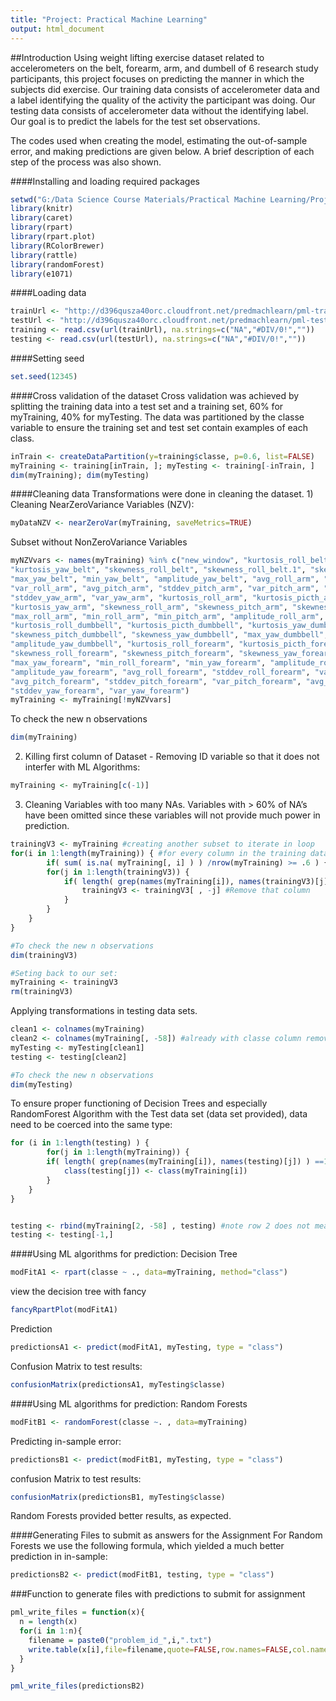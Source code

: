 ---
title: "Project: Practical Machine Learning"
output: html_document
---
##Introduction
Using weight lifting exercise dataset related to accelerometers on the belt, forearm, arm, and dumbell of 6 research study participants, this project focuses on predicting the manner in which the subjects did exercise. Our training data consists of accelerometer data and a label identifying the quality of the activity the participant was doing. Our testing data consists of accelerometer data without the identifying label. Our goal is to predict the labels for the test set observations.

The codes used when creating the model, estimating the out-of-sample error, and making predictions are given below. A brief description of each step of the process was also shown.

####Installing and loading required packages
```{r, echo = TRUE}
setwd("G:/Data Science Course Materials/Practical Machine Learning/Project")
library(knitr)
library(caret)
library(rpart)
library(rpart.plot)
library(RColorBrewer)
library(rattle)
library(randomForest)
library(e1071)
```

####Loading data
```{r, echo = TRUE}
trainUrl <- "http://d396qusza40orc.cloudfront.net/predmachlearn/pml-training.csv"
testUrl <- "http://d396qusza40orc.cloudfront.net/predmachlearn/pml-testing.csv"
training <- read.csv(url(trainUrl), na.strings=c("NA","#DIV/0!",""))
testing <- read.csv(url(testUrl), na.strings=c("NA","#DIV/0!",""))
```
####Setting seed
```{r, echo = TRUE}
set.seed(12345)
```

####Cross validation of the dataset
Cross validation was achieved by splitting the training data into a test set and a training set, 60% for myTraining, 40% for myTesting. The data was partitioned by the classe variable to ensure the training set and test set contain examples of each class. 
```{r, echo = TRUE}
inTrain <- createDataPartition(y=training$classe, p=0.6, list=FALSE)
myTraining <- training[inTrain, ]; myTesting <- training[-inTrain, ]
dim(myTraining); dim(myTesting)
```
####Cleaning data
Transformations were done in cleaning the dataset.
1) Cleaning NearZeroVariance Variables (NZV):
```{r, echo = TRUE}
myDataNZV <- nearZeroVar(myTraining, saveMetrics=TRUE)
```
Subset without NonZeroVariance Variables
```{r, echo = TRUE}
myNZVvars <- names(myTraining) %in% c("new_window", "kurtosis_roll_belt", "kurtosis_picth_belt",
"kurtosis_yaw_belt", "skewness_roll_belt", "skewness_roll_belt.1", "skewness_yaw_belt",
"max_yaw_belt", "min_yaw_belt", "amplitude_yaw_belt", "avg_roll_arm", "stddev_roll_arm",
"var_roll_arm", "avg_pitch_arm", "stddev_pitch_arm", "var_pitch_arm", "avg_yaw_arm",
"stddev_yaw_arm", "var_yaw_arm", "kurtosis_roll_arm", "kurtosis_picth_arm",
"kurtosis_yaw_arm", "skewness_roll_arm", "skewness_pitch_arm", "skewness_yaw_arm",
"max_roll_arm", "min_roll_arm", "min_pitch_arm", "amplitude_roll_arm", "amplitude_pitch_arm",
"kurtosis_roll_dumbbell", "kurtosis_picth_dumbbell", "kurtosis_yaw_dumbbell", "skewness_roll_dumbbell",
"skewness_pitch_dumbbell", "skewness_yaw_dumbbell", "max_yaw_dumbbell", "min_yaw_dumbbell",
"amplitude_yaw_dumbbell", "kurtosis_roll_forearm", "kurtosis_picth_forearm", "kurtosis_yaw_forearm",
"skewness_roll_forearm", "skewness_pitch_forearm", "skewness_yaw_forearm", "max_roll_forearm",
"max_yaw_forearm", "min_roll_forearm", "min_yaw_forearm", "amplitude_roll_forearm",
"amplitude_yaw_forearm", "avg_roll_forearm", "stddev_roll_forearm", "var_roll_forearm",
"avg_pitch_forearm", "stddev_pitch_forearm", "var_pitch_forearm", "avg_yaw_forearm",
"stddev_yaw_forearm", "var_yaw_forearm")
myTraining <- myTraining[!myNZVvars]
```
To check the new n observations
```{r, echo = TRUE}
dim(myTraining)
```
2) Killing first column of Dataset - Removing ID variable so that it does not interfer with ML Algorithms:
```{r, echo = TRUE}
myTraining <- myTraining[c(-1)]
```
3) Cleaning Variables with too many NAs. Variables with > 60% of NA's have been omitted since these variables will not provide much power in prediction.
```{r, echo = TRUE}
trainingV3 <- myTraining #creating another subset to iterate in loop
for(i in 1:length(myTraining)) { #for every column in the training dataset
        if( sum( is.na( myTraining[, i] ) ) /nrow(myTraining) >= .6 ) { #if n of NAs > 60% of total observations
        for(j in 1:length(trainingV3)) {
            if( length( grep(names(myTraining[i]), names(trainingV3)[j]) ) ==1)  { #if the columns are the same:
                trainingV3 <- trainingV3[ , -j] #Remove that column
            }   
        } 
    }
}

#To check the new n observations
dim(trainingV3)

#Seting back to our set:
myTraining <- trainingV3
rm(trainingV3)
```

Applying transformations in testing data sets.
```{r, echo = TRUE}
clean1 <- colnames(myTraining)
clean2 <- colnames(myTraining[, -58]) #already with classe column removed
myTesting <- myTesting[clean1]
testing <- testing[clean2]

#To check the new n observations
dim(myTesting)
```

To ensure proper functioning of Decision Trees and especially RandomForest Algorithm with the Test data set (data set provided), data need to be coerced into the same type:
```{r, echo = TRUE}
for (i in 1:length(testing) ) {
        for(j in 1:length(myTraining)) {
        if( length( grep(names(myTraining[i]), names(testing)[j]) ) ==1)  {
            class(testing[j]) <- class(myTraining[i])
        }      
    }      
}


testing <- rbind(myTraining[2, -58] , testing) #note row 2 does not mean anything, this shall be removed:
testing <- testing[-1,]
```

####Using ML algorithms for prediction: Decision Tree
```{r, echo = TRUE}
modFitA1 <- rpart(classe ~ ., data=myTraining, method="class")
```

view the decision tree with fancy
```{r, echo = TRUE}
fancyRpartPlot(modFitA1)
```

Prediction
```{r, echo = TRUE}
predictionsA1 <- predict(modFitA1, myTesting, type = "class")
```

Confusion Matrix to test results:
```{r, echo = TRUE}
confusionMatrix(predictionsA1, myTesting$classe)
```

####Using ML algorithms for prediction: Random Forests
```{r, echo = TRUE}
modFitB1 <- randomForest(classe ~. , data=myTraining)
```

Predicting in-sample error:
```{r, echo = TRUE}
predictionsB1 <- predict(modFitB1, myTesting, type = "class")
```

confusion Matrix to test results:
```{r, echo = TRUE}
confusionMatrix(predictionsB1, myTesting$classe)
```
Random Forests provided better results, as expected.

####Generating Files to submit as answers for the Assignment
For Random Forests we use the following formula, which yielded a much better prediction in in-sample:
```{r, echo = TRUE}
predictionsB2 <- predict(modFitB1, testing, type = "class")
```

###Function to generate files with predictions to submit for assignment
```{r, echo = TRUE}
pml_write_files = function(x){
  n = length(x)
  for(i in 1:n){
    filename = paste0("problem_id_",i,".txt")
    write.table(x[i],file=filename,quote=FALSE,row.names=FALSE,col.names=FALSE)
  }
}

pml_write_files(predictionsB2)
```